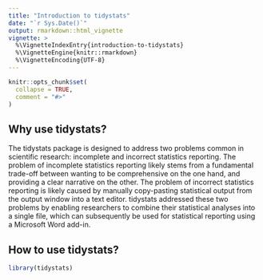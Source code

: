 ```yaml
---
title: "Introduction to tidystats"
date: "`r Sys.Date()`"
output: rmarkdown::html_vignette
vignette: >
  %\VignetteIndexEntry{introduction-to-tidystats}
  %\VignetteEngine{knitr::rmarkdown}
  %\VignetteEncoding{UTF-8}
---
```


```r
knitr::opts_chunk$set(
  collapse = TRUE,
  comment = "#>"
)
```

## Why use tidystats? 

The tidystats package is designed to address two problems common in scientific research: incomplete and incorrect statistics reporting. The problem of incomplete statistics reporting likely stems from a fundamental trade-off between wanting to be comprehensive on the one hand, and providing a clear narrative on the other. The problem of incorrect statistics reporting is likely caused by manually copy-pasting statistical output from the output window into a text editor. tidystats addressed these two problems by enabling researchers to combine their statistical analyses into a single file, which can subsequently be used for statistical reporting using a Microsoft Word add-in. 

## How to use tidystats?

```r
library(tidystats)
```
